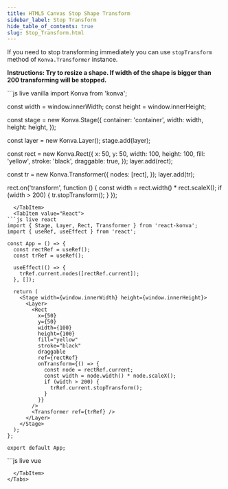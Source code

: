 ---
title: HTML5 Canvas Stop Shape Transform
sidebar_label: Stop Transform
hide_table_of_contents: true
slug: Stop_Transform.html
---

If you need to stop transforming immediately you can use `stopTransform` method of `Konva.Transformer` instance.

**Instructions: Try to resize a shape. If width of the shape is bigger than 200 transforming will be stopped.**


<Tabs>
  <TabItem value="Vanilla" default>
```js live vanilla
import Konva from 'konva';

const width = window.innerWidth;
const height = window.innerHeight;

const stage = new Konva.Stage({
container: 'container',
width: width,
height: height,
});

const layer = new Konva.Layer();
stage.add(layer);

const rect = new Konva.Rect({
x: 50,
y: 50,
width: 100,
height: 100,
fill: 'yellow',
stroke: 'black',
draggable: true,
});
layer.add(rect);

const tr = new Konva.Transformer({
nodes: [rect],
});
layer.add(tr);

rect.on('transform', function () {
const width = rect.width() \* rect.scaleX();
if (width > 200) {
tr.stopTransform();
}
});

````
  </TabItem>
  <TabItem value="React">
```js live react
import { Stage, Layer, Rect, Transformer } from 'react-konva';
import { useRef, useEffect } from 'react';

const App = () => {
  const rectRef = useRef();
  const trRef = useRef();

  useEffect(() => {
    trRef.current.nodes([rectRef.current]);
  }, []);

  return (
    <Stage width={window.innerWidth} height={window.innerHeight}>
      <Layer>
        <Rect
          x={50}
          y={50}
          width={100}
          height={100}
          fill="yellow"
          stroke="black"
          draggable
          ref={rectRef}
          onTransform={() => {
            const node = rectRef.current;
            const width = node.width() * node.scaleX();
            if (width > 200) {
              trRef.current.stopTransform();
            }
          }}
        />
        <Transformer ref={trRef} />
      </Layer>
    </Stage>
  );
};

export default App;
````

  </TabItem>
  <TabItem value="Vue">
```js live vue
<template>
  <v-stage :config="stageSize">
    <v-layer>
      <v-rect
        :config="rectConfig"
        @transform="handleTransform"
        ref="rectRef"
      />
      <v-transformer
        :config="transformerConfig"
        ref="transformerRef"
      />
    </v-layer>
  </v-stage>
</template>

<script setup>
import { ref, onMounted } from 'vue';

const stageSize = {
  width: window.innerWidth,
  height: window.innerHeight
};

const rectConfig = {
  x: 50,
  y: 50,
  width: 100,
  height: 100,
  fill: 'yellow',
  stroke: 'black',
  draggable: true
};

const transformerConfig = {};

const rectRef = ref(null);
const transformerRef = ref(null);

const handleTransform = () => {
  const node = rectRef.value.getNode();
  const width = node.width() * node.scaleX();
  if (width > 200) {
    transformerRef.value.getNode().stopTransform();
  }
};

onMounted(() => {
  transformerRef.value.getNode().nodes([rectRef.value.getNode()]);
});
</script>

```
  </TabItem>
</Tabs>
```
